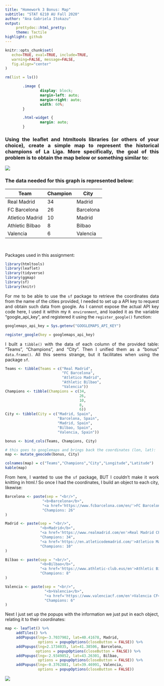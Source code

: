 ```yaml
---
title: "Homework 3 Bonus: Map"
subtitle: "STAT 6210 AU Fall 2020"
author: "Ana Gabriela Itokazu"
output:
     prettydoc::html_pretty:
     theme: Tactile
highlight: github
---
```


```r
knitr::opts_chunk$set(
   echo=TRUE, eval=TRUE, include=TRUE,
   warning=FALSE, message=FALSE,
   fig.align="center"
)
```

```r
rm(list = ls())
```

```css

        .image {
                display: block;
                margin-left: auto;
                margin-right: auto;
                width: 60%;
        }

        .html-widget {
                margin: auto;
        }

```

<div style="text-align: justify">

### Using the leaflet and htmltools libraries (or others of your choice), create a simple map to represent the historical champions of La Liga. More specifically, the goal of this problem is to obtain the map below or something similar to:

</div>

<div class="image" id="example">
<img src="mapz.png"/>
</div>

<div style="text-align: justify">

### The data needed for this graph is represented below:

| Team            | Champion | City      |
|-----------------|----------|-----------|
| Real Madrid     | 34       | Madrid    |
| FC Barcelona    | 26       | Barcelona |
| Atletico Madrid | 10       | Madrid    |
| Athletic Bilbao | 8        | Bilbao    |
| Valencia        | 6        | Valencia  |

\

</div>

Packages used in this assignment:

```r

library(htmltools)
library(leaflet)
library(tidyverse)
library(ggmap)
library(sf)
library(knitr)

```

<div style="text-align: justify">

For me to be able to use the `sf` package to retrieve the coordinates data from the name of the cities provided, I needed to set up a API key to request and obtain such data from google. As I cannot expose the actual API key code here, I used it within my `R environment`, and loaded it as the variable "google_api_key", and registered it using the `register_google()` function:

</div>

```r
googlemaps_api_key = Sys.getenv("GOOGLEMAPS_API_KEY")

register_google(key = googlemaps_api_key)
```

<div style="text-align: justify">

I built a `tibble()` with the data of each column of the provided table: "Teams", "Champions", and "City". Then I unified them as a "bonus" `data.frame()`. All this seems strange, but it facilitates when using the package `sf`.

</div>

```r

Teams <- tibble(Teams = c("Real Madrid",
                          "FC Barcelona",
                          "Atlético Madrid",
                          "Athletic Bilbao",
                          "Valencia"))
Champions <- tibble(Champions = c(34,
                                  26,
                                  10,
                                  8,
                                  6))
City <- tibble(City = c("Madrid, Spain",
                        "Barcelona, Spain",
                        "Madrid, Spain",
                        "Bilbao, Spain",
                        "Valencia, Spain"))

bonus <- bind_cols(Teams, Champions, City)

# this goes to googlemaps and brings back the coordinates (lon, lat):
map <- mutate_geocode(bonus, City)

```

```r
colnames(map) = c("Teams","Champions","City","Longitude","Latitude")
kable(map)
```

<div style="text-align: justify">

From here, I wanted to use the `sf` package, BUT I couldn't make it work knitting in html.! So once I had the coordinates, I build an object to each city, likewise:

</div>

```r

Barcelona <- paste(sep = "<br/>",
                 "<b>Barcelona</b>",
                 "<a href='https://www.fcbarcelona.com/en/'>FC Barcelona</a>",
                 "Champions: 26"
)

Madrid <- paste(sep = "<br/>",
                "<b>Madrid</b>",
                "<a href='https://www.realmadrid.com/en'>Real Madrid CF</a>",
                "Champions: 34",
                "<a href='https://en.atleticodemadrid.com/'>Atletico Madrid</a>",
                "Champions: 10"
)

Bilbao <- paste(sep = "<br/>",
                "<b>Bilbao</b>",
                "<a href='https://www.athletic-club.eus/en'>Athletic Bilbao</a>",
                "Champions: 8"
)

Valencia <- paste(sep = "<br/>",
                  "<b>Valencia</b>",
                  "<a href='https://www.valenciacf.com/en'>Valencia CF</a>",
                  "Champions: 6"
)

```

<div style="text-align: justify">

Next I just set up the popups with the information we just put in each object, relating it to their coordinates:

</div>

```r

map <- leaflet() %>%
     addTiles() %>%
     addPopups(lng=-3.7037902, lat=40.41678, Madrid,
               options = popupOptions(closeButton = FALSE)) %>%
     addPopups(lng=2.1734035, lat=41.38506, Barcelona,
              options = popupOptions(closeButton = FALSE)) %>%
     addPopups(lng=-2.9349852, lat=43.26301, Bilbao,
               options = popupOptions(closeButton = FALSE)) %>%
     addPopups(lng=-0.3762881, lat=39.46991, Valencia,
               options = popupOptions(closeButton = FALSE))

```

<div class="image" id="example">
<img src="map_gabi.png"/>
</div>

